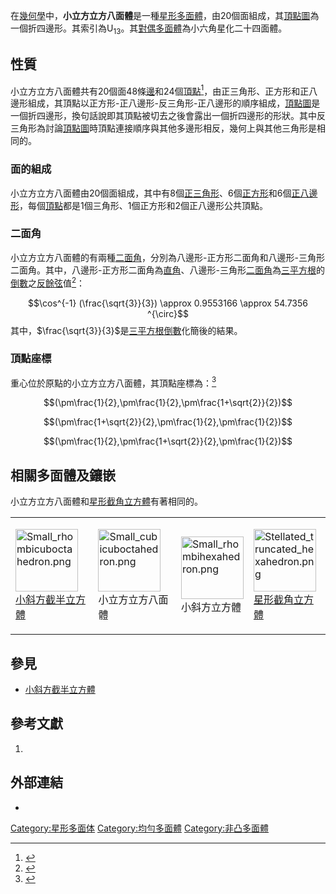 {{Polyhedronbox
| name = 小立方立方八面體
| polyhedron = 小立方立方八面體
| imagename = Small cubicuboctahedron.png
| rotating = Small cubicuboctahedron.png
| rinfo = 小立方立方八面體
| Type = [[星形均勻多面體|星形均勻多面體]]
| Vertice_configuration = 4.8.3/2.8
| Vertice_type = 4.8.3/2.8
| Face = 20
| Edge = 48
| Vertice = 24
| Wythoff = {{nowrap|3/2 4 | 4}}<br/>{{nowrap|3 4/3 | 4}}
| Face_type = {{nowrap|8個[[正三角形|正三角形]]{3}}}<br/>{{nowrap|6個[[正方形|正方形]]{4}}}<br/>{{nowrap|6個[[正八邊形|正八邊形]]{8}}}
| Face_configuration = 8{3}+6{4}+6{8}
| Symmetry_group = O<sub>h</sub>, [4,3], *432
| Rotation_group = 
| Index_references = [[均勻多面體|U]]<sub>13</sub>, [[哈罗德·斯科特·麦克唐纳·考克斯特|C]]<sub>38</sub>, [[溫尼爾多面體模型列表|W]]<sub>69</sub>
| Properties = 
| Bowers_acronym=Socco
| 3d_image = 
| vfigimage = Small cubicuboctahedron vertfig.png
| dual_image = DU13 small hexacronic icositetrahedron.png
| net_image = 
}}
在[[幾何學|幾何學]]中，'''小立方立方八面體'''是一種[[星形多面體|星形多面體]]，由20個面組成，其[[頂點圖|頂點圖]]為一個折四邊形。其索引為U<sub>13
</sub>。其[[對偶多面體|對偶多面體]]為小六角星化二十四面體。

== 性質 ==
小立方立方八面體共有20個面48條[[邊_(幾何)|邊]]和24個[[頂點_(幾何)|頂點]]<ref>{{Cite web | url = http://bulatov.org/polyhedra/uniform/u18.html | title = small cubicuboctahedron | publisher = bulatov.com | accessdate = 2016-09-10 | archive-date = 2016-03-04 | archive-url = https://web.archive.org/web/20160304202759/http://bulatov.org/polyhedra/uniform/u18.html | dead-url = no }}</ref>，由正三角形、正方形和正八邊形組成，其頂點以正方形-正八邊形-反三角形-正八邊形的順序組成，[[頂點圖|頂點圖]]是一個折四邊形，換句話說即其頂點被切去之後會露出一個折四邊形的形狀。其中反三角形為討論[[頂點圖|頂點圖]]時頂點連接順序與其他多邊形相反，幾何上與其他三角形是相同的。

=== 面的組成 ===
小立方立方八面體由20個面組成，其中有8個[[正三角形|正三角形]]、6個[[正方形|正方形]]和6個[[正八邊形|正八邊形]]，每個[[頂點_(幾何)|頂點]]都是1個三角形、1個正方形和2個正八邊形公共頂點。

=== 二面角 ===
小立方立方八面體的有兩種[[二面角|二面角]]，分別為八邊形-正方形二面角和八邊形-三角形二面角。其中，八邊形-正方形二面角為[[直角|直角]]、八邊形-三角形[[二面角|二面角]]為[[3的算術平方根|三平方根]]的[[倒數|倒數]]之[[反餘弦|反餘弦]]值<ref name="dmccooey">{{cite web | url = http://dmccooey.com/polyhedra/SmallCubicuboctahedron.html | title = Self-Intersecting Quasi-Quasi-Regular Polyhedra: Small Cubicuboctahedron | publisher = dmccooey.com | archiveurl = https://web.archive.org/web/20160324081332/http://dmccooey.com/polyhedra/SmallCubicuboctahedron.html | archivedate = 2016-03-24}}</ref>：
:<math>\cos^{-1} (\frac{\sqrt{3}}{3}) \approx 0.9553166 \approx 54.7356 ^{\circ}</math>
其中，<math>\frac{\sqrt{3}}{3}</math>是[[3的算術平方根|三平方根]][[倒數|倒數]]化簡後的結果。

=== 頂點座標 ===
重心位於原點的小立方立方八面體，其頂點座標為：<ref>{{cite web|archiveurl=https://web.archive.org/web/20170324002906/http://dmccooey.com/polyhedra/SmallCubicuboctahedron.txt|archivedate=2017-03-24|url=http://dmccooey.com/polyhedra/SmallCubicuboctahedron.txt|title=Data of Small Cubicuboctahedron}}</ref>
:<math>(\pm\frac{1}{2},\pm\frac{1}{2},\pm\frac{1+\sqrt{2}}{2})</math>
:<math>(\pm\frac{1+\sqrt{2}}{2},\pm\frac{1}{2},\pm\frac{1}{2})</math>
:<math>(\pm\frac{1}{2},\pm\frac{1+\sqrt{2}}{2},\pm\frac{1}{2})</math>

== 相關多面體及鑲嵌 ==
小立方立方八面體和[[星形截角立方體|星形截角立方體]]有著相同的{{link-en|頂點布局|vertex arrangement}}。
{| class="wikitable" width="400" style="vertical-align:top;text-align:center"
| [[Image:Small_rhombicuboctahedron.png|100px]]<br/>[[小斜方截半立方體|小斜方截半立方體]]
| [[Image:Small_cubicuboctahedron.png|100px]]<br/>小立方立方八面體
| [[Image:Small_rhombihexahedron.png|100px]]<br/>小斜方立方體
| [[Image:Stellated_truncated_hexahedron.png|100px]]<br/>[[星形截角立方體|星形截角立方體]]
|}

== 參見 ==
* [[小斜方截半立方體|小斜方截半立方體]]

== 參考文獻 ==
{{refbegin}}
# {{citation | ref = {{harvid|Richter}} | first = David A. | last = Richter | url = http://homepages.wmich.edu/~drichter/mathieu.htm | title = How to Make the Mathieu Group M<sub>24</sub> | accessdate = 2010-04-15 | archive-date = 2010-01-16 | archive-url = https://web.archive.org/web/20100116050402/http://homepages.wmich.edu/~drichter/mathieu.htm | dead-url = yes }}
{{reflist}}
{{refend}}

== 外部連結 ==
* {{mathworld | urlname = SmallCubicuboctahedron| title = 小立方立方八面體}}

[[Category:星形多面体|Category:星形多面体]]
[[Category:均勻多面體|Category:均勻多面體]]
[[Category:非凸多面體|Category:非凸多面體]]